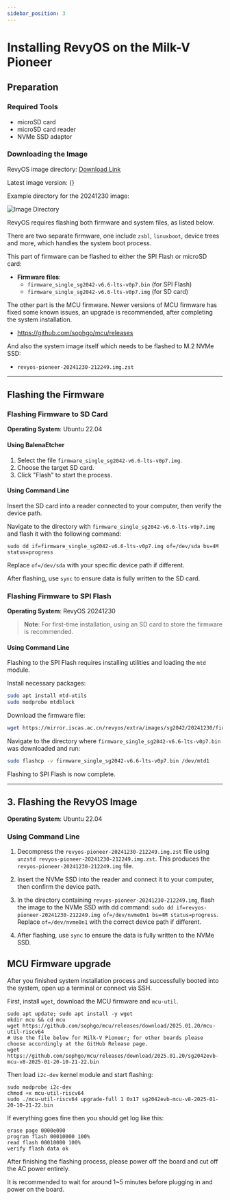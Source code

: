 ```yaml
---
sidebar_position: 3
---
```




# Installing RevyOS on the Milk-V Pioneer

## Preparation

### Required Tools

- microSD card
- microSD card reader
- NVMe SSD adaptor

### Downloading the Image

RevyOS image directory: [Download Link](https://mirror.iscas.ac.cn/revyos/extra/images/sg2042/)

Latest image version: {<DownloadLink device="Milk-V Pioneer" />}

Example directory for the 20241230 image:

![Image Directory](/img/image-for-flash/pioneer-image-dir.png)

RevyOS requires flashing both firmware and system files, as listed below.

There are two separate firmware, one include `zsbl`, `linuxboot`, device trees and more, which handles the system boot process.

This part of firmware can be flashed to either the SPI Flash or microSD card:

- **Firmware files**:
  - `firmware_single_sg2042-v6.6-lts-v0p7.bin` (for SPI Flash)
  - `firmware_single_sg2042-v6.6-lts-v0p7.img` (for SD card)

The other part is the MCU firmware. Newer versions of MCU firmware has fixed some known issues, an upgrade is recommended, after completing the system installation.

- https://github.com/sophgo/mcu/releases

And also the system image itself which needs to be flashed to M.2 NVMe SSD:

- `revyos-pioneer-20241230-212249.img.zst`

---

## Flashing the Firmware

### Flashing Firmware to SD Card

**Operating System**: Ubuntu 22.04

#### Using BalenaEtcher

1. Select the file `firmware_single_sg2042-v6.6-lts-v0p7.img`.
2. Choose the target SD card.
3. Click "Flash" to start the process.

#### Using Command Line

Insert the SD card into a reader connected to your computer, then verify the device path.

Navigate to the directory with `firmware_single_sg2042-v6.6-lts-v0p7.img` and flash it with the following command:

```shell
sudo dd if=firmware_single_sg2042-v6.6-lts-v0p7.img of=/dev/sda bs=4M status=progress
```

Replace `of=/dev/sda` with your specific device path if different.

After flashing, use `sync` to ensure data is fully written to the SD card.

### Flashing Firmware to SPI Flash

**Operating System**: RevyOS 20241230

> **Note**: For first-time installation, using an SD card to store the firmware is recommended.

#### Using Command Line

Flashing to the SPI Flash requires installing utilities and loading the `mtd` module.

Install necessary packages:

   ```bash
   sudo apt install mtd-utils
   sudo modprobe mtdblock
   ```

Download the firmware file:

   ```bash
   wget https://mirror.iscas.ac.cn/revyos/extra/images/sg2042/20241230/firmware_single_sg2042-v6.6-lts-v0p7.bin
   ```

Navigate to the directory where `firmware_single_sg2042-v6.6-lts-v0p7.bin` was downloaded and run:

   ```bash
   sudo flashcp -v firmware_single_sg2042-v6.6-lts-v0p7.bin /dev/mtd1
   ```

Flashing to SPI Flash is now complete.

---

## 3. Flashing the RevyOS Image

**Operating System**: Ubuntu 22.04

### Using Command Line

1. Decompress the `revyos-pioneer-20241230-212249.img.zst` file using `unzstd revyos-pioneer-20241230-212249.img.zst`. This produces the `revyos-pioneer-20241230-212249.img` file.

2. Insert the NVMe SSD into the reader and connect it to your computer, then confirm the device path.

3. In the directory containing `revyos-pioneer-20241230-212249.img`, flash the image to the NVMe SSD with dd command: `sudo dd if=revyos-pioneer-20241230-212249.img of=/dev/nvme0n1 bs=4M status=progress`. Replace `of=/dev/nvme0n1` with the correct device path if different.

4. After flashing, use `sync` to ensure the data is fully written to the NVMe SSD.

## MCU Firmware upgrade

After you finished system installation process and successfully booted into the system, open up a terminal or connect via SSH.

First, install `wget`, download the MCU firmware and `mcu-util`.

```shell
sudo apt update; sudo apt install -y wget
mkdir mcu && cd mcu
wget https://github.com/sophgo/mcu/releases/download/2025.01.20/mcu-util-riscv64
# Use the file below for Milk-V Pioneer; for other boards please choose accordingly at the GitHub Release page.
wget https://github.com/sophgo/mcu/releases/download/2025.01.20/sg2042evb-mcu-v8-2025-01-20-10-21-22.bin
```

Then load `i2c-dev` kernel module and start flashing:

```shell
sudo modprobe i2c-dev
chmod +x mcu-util-riscv64
sudo ./mcu-util-riscv64 upgrade-full 1 0x17 sg2042evb-mcu-v8-2025-01-20-10-21-22.bin
```

If everything goes fine then you should get log like this:

```log
erase page 0000e000
program flash 00010000 100%
read flash 00010000 100%
verify flash data ok
```

After finishing the flashing process, please power off the board and cut off the AC power entirely.

It is recommended to wait for around 1~5 minutes before plugging in and power on the board.